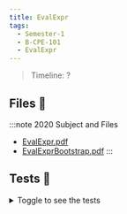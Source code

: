 ```yaml
---
title: EvalExpr
tags:
  - Semester-1
  - B-CPE-101
  - EvalExpr
---
```

> Timeline: ?


## Files 📂

:::note 2020 Subject and Files
- [EvalExpr.pdf](https://github.com/Studio-17/Epitech-Subjects/raw/main/Semester-1/B-CPE-101/EvalExpr/EvalExpr.pdf)
- [EvalExprBootstrap.pdf](https://github.com/Studio-17/Epitech-Subjects/raw/main/Semester-1/B-CPE-101/EvalExpr/EvalExprBootstrap.pdf)
:::

## Tests 🤖
<details>
  <summary>Toggle to see the tests</summary>
  <div>
Yo
  </div>
</details>

